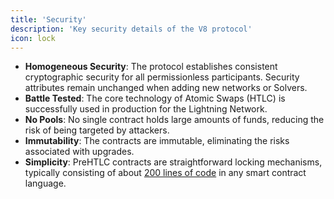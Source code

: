 ```yaml
---
title: 'Security'
description: 'Key security details of the V8 protocol'
icon: lock
---
```


- **Homogeneous Security**: The protocol establishes consistent cryptographic security for all permissionless participants. Security attributes remain unchanged when adding new networks or Solvers.
- **Battle Tested**: The core technology of Atomic Swaps (HTLC) is successfully used in production for the Lightning Network.
- **No Pools**: No single contract holds large amounts of funds, reducing the risk of being targeted by attackers.
- **Immutability**: The contracts are immutable, eliminating the risks associated with upgrades.
- **Simplicity**: PreHTLC contracts are straightforward locking mechanisms, typically consisting of about [200 lines of code](https://github.com/layerswap/layerswap-atomic-bridge/blob/main/chains/evm/solidity/contracts/HashedTimeLockEther.sol) in any smart contract language.